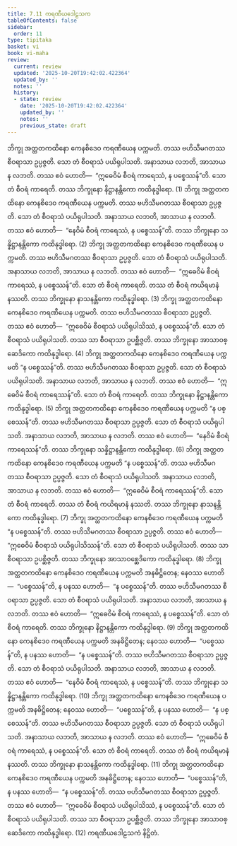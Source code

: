 ```yaml
---
title: 7.11 ကရဏီယဒေါဠသက
tableOfContents: false
sidebar:
  order: 11
type: tipitaka
basket: vi
book: vi-maha
review:
  current: review
  updated: '2025-10-20T19:42:02.422364'
  updated_by: ''
  notes: ''
  history:
  - state: review
    date: '2025-10-20T19:42:02.422364'
    updated_by: ''
    notes: ''
    previous_state: draft
---
```



<DynamicBreadcrumb />


<ReviewStatus review={frontmatter.review} showDetails={true} />

<HypothesisAnnotation frontmatter={frontmatter} />

<Division number="320" book="vi-maha" e="ch" v="3" p="367">

<Paragraph number="1495" book="vi-maha">
ဘိက္ခု အတ္ထတကထိနော ကေနစိဒေဝ ကရဏီယေန ပက္ကမတိ. တဿ ဗဟိသီမဂတဿ စီဝရာသာ ဥပ္ပဇ္ဇတိ. သော တံ စီဝရာသံ ပယိရုပါသတိ. အနာသာယ လဘတိ, အာသာယ န လဘတိ. တဿ ဧဝံ ဟောတိ—  “ဣဓေဝိမံ စီဝရံ ကာရေဿံ, န ပစ္စေဿန်”တိ. သော တံ စီဝရံ ကာရေတိ. တဿ ဘိက္ခုနော နိဋ္ဌာနန္တိကော ကထိနုဒ္ဓါရော. (1)
</Paragraph>

<Paragraph number="1496" book="vi-maha">
ဘိက္ခု အတ္ထတကထိနော ကေနစိဒေဝ ကရဏီယေန ပက္ကမတိ. တဿ ဗဟိသီမဂတဿ စီဝရာသာ ဥပ္ပဇ္ဇတိ. သော တံ စီဝရာသံ ပယိရုပါသတိ. အနာသာယ လဘတိ, အာသာယ န လဘတိ. တဿ ဧဝံ ဟောတိ—  “နေဝိမံ စီဝရံ ကာရေဿံ, န ပစ္စေဿန်”တိ. တဿ ဘိက္ခုနော သန္နိဋ္ဌာနန္တိကော ကထိနုဒ္ဓါရော. (2)
</Paragraph>

<Paragraph number="1497" book="vi-maha">
ဘိက္ခု အတ္ထတကထိနော ကေနစိဒေဝ ကရဏီယေန ပက္ကမတိ. တဿ ဗဟိသီမဂတဿ စီဝရာသာ ဥပ္ပဇ္ဇတိ. သော တံ စီဝရာသံ ပယိရုပါသတိ. အနာသာယ လဘတိ, အာသာယ န လဘတိ. တဿ ဧဝံ ဟောတိ—  “ဣဓေဝိမံ စီဝရံ ကာရေဿံ, န ပစ္စေဿန်”တိ. သော တံ စီဝရံ ကာရေတိ. တဿ တံ စီဝရံ ကယိရမာနံ နဿတိ. တဿ ဘိက္ခုနော နာသနန္တိကော ကထိနုဒ္ဓါရော. (3)
</Paragraph>

<Paragraph number="1498" book="vi-maha">
ဘိက္ခု အတ္ထတကထိနော ကေနစိဒေဝ ကရဏီယေန ပက္ကမတိ. တဿ ဗဟိသီမဂတဿ စီဝရာသာ ဥပ္ပဇ္ဇတိ. တဿ ဧဝံ ဟောတိ—  “ဣဓေဝိမံ စီဝရာသံ ပယိရုပါသိဿံ, န ပစ္စေဿန်”တိ. သော တံ စီဝရာသံ ပယိရုပါသတိ. တဿ သာ စီဝရာသာ ဥပစ္ဆိဇ္ဇတိ. တဿ ဘိက္ခုနော အာသာဝစ္ဆေဒိကော ကထိနုဒ္ဓါရော. (4)
</Paragraph>

<Paragraph number="1499" book="vi-maha">
ဘိက္ခု အတ္ထတကထိနော ကေနစိဒေဝ ကရဏီယေန ပက္ကမတိ “န ပစ္စေဿန်”တိ. တဿ ဗဟိသီမဂတဿ စီဝရာသာ ဥပ္ပဇ္ဇတိ. သော တံ စီဝရာသံ ပယိရုပါသတိ. အနာသာယ လဘတိ, အာသာယ န လဘတိ. တဿ ဧဝံ ဟောတိ—  “ဣဓေဝိမံ စီဝရံ ကာရေဿန်”တိ. သော တံ စီဝရံ ကာရေတိ. တဿ ဘိက္ခုနော နိဋ္ဌာနန္တိကော ကထိနုဒ္ဓါရော. (5)
</Paragraph>

<Paragraph number="1500" book="vi-maha">
ဘိက္ခု အတ္ထတကထိနော ကေနစိဒေဝ ကရဏီယေန ပက္ကမတိ “န ပစ္စေဿန်”တိ. တဿ ဗဟိသီမဂတဿ စီဝရာသာ ဥပ္ပဇ္ဇတိ. သော တံ စီဝရာသံ ပယိရုပါသတိ. အနာသာယ လဘတိ, အာသာယ န လဘတိ. တဿ ဧဝံ ဟောတိ—  “နေဝိမံ စီဝရံ ကာရေဿန်”တိ. တဿ ဘိက္ခုနော သန္နိဋ္ဌာနန္တိကော ကထိနုဒ္ဓါရော. (6)
</Paragraph>

<Paragraph number="1501" book="vi-maha">
ဘိက္ခု အတ္ထတကထိနော ကေနစိဒေဝ ကရဏီယေန ပက္ကမတိ “န ပစ္စေဿန်”တိ. တဿ ဗဟိသီမဂတဿ စီဝရာသာ ဥပ္ပဇ္ဇတိ. သော တံ စီဝရာသံ ပယိရုပါသတိ. အနာသာယ လဘတိ, အာသာယ န လဘတိ. တဿ ဧဝံ ဟောတိ—  “ဣဓေဝိမံ စီဝရံ ကာရေဿန်”တိ. သော တံ စီဝရံ ကာရေတိ. တဿ တံ စီဝရံ ကယိရမာနံ နဿတိ. တဿ ဘိက္ခုနော နာသနန္တိကော ကထိနုဒ္ဓါရော. (7)
</Paragraph>

<Paragraph number="1502" book="vi-maha">
ဘိက္ခု အတ္ထတကထိနော ကေနစိဒေဝ ကရဏီယေန ပက္ကမတိ “န ပစ္စေဿန်”တိ. တဿ ဗဟိသီမဂတဿ စီဝရာသာ ဥပ္ပဇ္ဇတိ. တဿ ဧဝံ ဟောတိ—  “ဣဓေဝိမံ စီဝရာသံ ပယိရုပါသိဿန်”တိ. သော တံ စီဝရာသံ ပယိရုပါသတိ. တဿ သာ စီဝရာသာ ဥပစ္ဆိဇ္ဇတိ. တဿ ဘိက္ခုနော အာသာဝစ္ဆေဒိကော ကထိနုဒ္ဓါရော. (8)
</Paragraph>

<Paragraph number="1503" book="vi-maha">
ဘိက္ခု အတ္ထတကထိနော ကေနစိဒေဝ ကရဏီယေန ပက္ကမတိ အနဓိဋ္ဌိတေန; နေဝဿ ဟောတိ—  “ပစ္စေဿန်”တိ, န ပနဿ ဟောတိ—  “န ပစ္စေဿန်”တိ. တဿ ဗဟိသီမဂတဿ စီဝရာသာ ဥပ္ပဇ္ဇတိ. သော တံ စီဝရာသံ ပယိရုပါသတိ. အနာသာယ လဘတိ, အာသာယ န လဘတိ. တဿ ဧဝံ ဟောတိ—  “ဣဓေဝိမံ စီဝရံ ကာရေဿံ, န ပစ္စေဿန်”တိ. သော တံ စီဝရံ ကာရေတိ. တဿ ဘိက္ခုနော နိဋ္ဌာနန္တိကော ကထိနုဒ္ဓါရော. (9)
</Paragraph>

<Paragraph number="1504" book="vi-maha">
ဘိက္ခု အတ္ထတကထိနော ကေနစိဒေဝ ကရဏီယေန ပက္ကမတိ အနဓိဋ္ဌိတေန; နေဝဿ ဟောတိ—  “ပစ္စေဿန်”တိ, န ပနဿ ဟောတိ—  “န ပစ္စေဿန်”တိ. တဿ ဗဟိသီမဂတဿ စီဝရာသာ ဥပ္ပဇ္ဇတိ. သော တံ စီဝရာသံ ပယိရုပါသတိ. အနာသာယ လဘတိ, အာသာယ န လဘတိ. တဿ ဧဝံ ဟောတိ—  “နေဝိမံ စီဝရံ ကာရေဿံ, န ပစ္စေဿန်”တိ. တဿ ဘိက္ခုနော သန္နိဋ္ဌာနန္တိကော ကထိနုဒ္ဓါရော. (10)
</Paragraph>

<Paragraph number="1505" book="vi-maha">
ဘိက္ခု အတ္ထတကထိနော ကေနစိဒေဝ ကရဏီယေန ပက္ကမတိ အနဓိဋ္ဌိတေန; နေဝဿ ဟောတိ—  “ပစ္စေဿန်”တိ, န ပနဿ ဟောတိ—  “န ပစ္စေဿန်”တိ. တဿ ဗဟိသီမဂတဿ စီဝရာသာ ဥပ္ပဇ္ဇတိ. သော တံ စီဝရာသံ ပယိရုပါသတိ. အနာသာယ လဘတိ, အာသာယ န လဘတိ. တဿ ဧဝံ ဟောတိ—  “ဣဓေဝိမံ စီဝရံ ကာရေဿံ, န ပစ္စေဿန်”တိ. သော တံ စီဝရံ ကာရေတိ. တဿ တံ စီဝရံ ကယိရမာနံ နဿတိ. တဿ ဘိက္ခုနော နာသနန္တိကော ကထိနုဒ္ဓါရော. (11)
</Paragraph>

<Paragraph number="1506" book="vi-maha">
ဘိက္ခု အတ္ထတကထိနော ကေနစိဒေဝ ကရဏီယေန ပက္ကမတိ အနဓိဋ္ဌိတေန; နေဝဿ ဟောတိ—  “ပစ္စေဿန်”တိ, န ပနဿ ဟောတိ—  “န ပစ္စေဿန်”တိ. တဿ ဗဟိသီမဂတဿ စီဝရာသာ ဥပ္ပဇ္ဇတိ. တဿ ဧဝံ ဟောတိ—  “ဣဓေဝိမံ စီဝရာသံ ပယိရုပါသိဿံ, န ပစ္စေဿန်”တိ. သော တံ စီဝရာသံ ပယိရုပါသတိ. တဿ သာ စီဝရာသာ ဥပစ္ဆိဇ္ဇတိ. တဿ ဘိက္ခုနော အာသာဝစ္ဆေဒိကော ကထိနုဒ္ဓါရော. (12)

</Paragraph>
</Division>

<Paragraph number="1507" type="center" book="vi-maha">
ကရဏီယဒေါဠသကံ နိဋ္ဌိတံ.
</Paragraph>